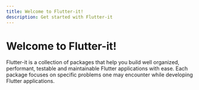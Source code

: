 ```yaml
---
title: Welcome to Flutter-it!
description: Get started with Flutter-it
---
```


# Welcome to Flutter-it!

Flutter-it is a collection of packages that help you build well organized, performant, testable and maintainable Flutter applications with ease. 
Each package focuses on specific problems one may encounter while developing Flutter applications.
